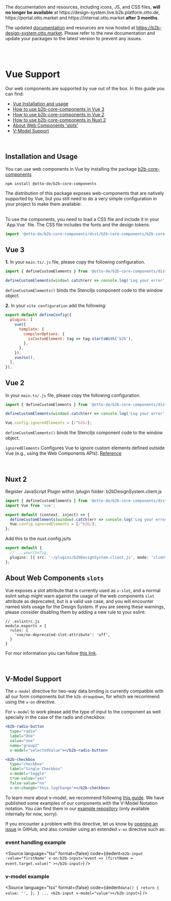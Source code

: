 
<b2b-alert type='warning' opened='true' size='large' has-close-button='false'>
The documentation and resources, including icons, JS, and CSS files, <strong>will no longer be available</strong> at https://design-system.live.b2b.platform.otto.de, https://portal.otto.market and https://internal.otto.market <strong>after 3 months</strong>.

The updated [documentation](https://b2b-design-system.otto.market) and resources are now hosted at https://b2b-design-system.otto.market.
Please refer to the new documentation and update your packages to the latest version to prevent any issues.
</b2b-alert>

<br />
<br />

<Meta title="Getting Started/Vue" />

# Vue Support

Our web components are supported by vue out of the box.
In this guide you can find:

- [Vue Installation and usage](#installation-and-usage)
- [How to use b2b-core-components in Vue 3](#vue-3)
- [How to use b2b-core-components in Vue 2](#vue-2)
- [How to use b2b-core-components in Nuxt 2](#nuxt-2)
- [About Web Components 'slots'](#about-web-components-slots)
- [V-Model Support](#v-model-support)

<br />

## Installation and Usage

You can use web components in Vue by installing the package [b2b-core-components](https://www.npmjs.com/package/@otto-de/b2b-core-components)

```
npm install @otto-de/b2b-core-components
```

The distribution of this package exposes web-components that are natively supported by Vue, but you still need to
do a very simple configuration in your project to make them available:

<br />
To use the components, you need to load a CSS file and include it in your `App.Vue`
file. The CSS file includes the fonts and the design tokens.

```js
import '@otto-de/b2b-core-components/dist/b2b-core-components/b2b-core-components.css';
```

## Vue 3

**1.** In your `main.ts/.js` file, please copy the following configuration.

```ts
import { defineCustomElements } from '@otto-de/b2b-core-components/dist/loader';

defineCustomElements(window).catch(err => console.log('Log your error', err));
```

`defineCustomElements()` binds the Stenciljs component code to the window object.

**2.** In your `vite configuration` add the following:

```js
export default defineConfig({
  plugins: [
    vue({
      template: {
        compilerOptions: {
          isCustomElement: tag => tag.startsWith('b2b'),
        },
      },
    }),
    vueJsx(),
  ],
});
```

## Vue 2

In your `main.ts/.js` file, please copy the following configuration.

```ts
import { defineCustomElements } from '@otto-de/b2b-core-components/dist/loader';

defineCustomElements(window).catch(err => console.log('Log your error', err));

Vue.config.ignoredElements = [/^b2b/];
```

`defineCustomElements()` binds the Stenciljs component code to the window object.

`ignoredElements` Configures Vue to ignore custom elements defined outside Vue (e.g., using the Web Components APIs).
[Reference](https://v2.vuejs.org/v2/api/#ignoredElements)

<br />

## Nuxt 2

Register JavaScript Plugin within /plugin folder: b2bDesignSystem.client.js

```js
import { defineCustomElements } from '@otto-de/b2b-core-components/dist/loader';
import Vue from 'vue';

export default (context, inject) => {
  defineCustomElements(window).catch(err => console.log('Log your error', err));
  Vue.config.ignoredElements = [/^b2b/];
};
```

Add this to the nuxt.config.js/ts

```ts
export default {
  // ...yourConfig,
  plugins: [{ src: '~/plugins/b2bDesignSystem.client.js', mode: 'client' }],
};
```

## About Web Components `slots`

Vue exposes a slot attribute that is currently used as `v-slot`, and a normal eslint setup might warn against the usage
of the web components `slot` attribute as deprecated, but is a valid use case, and you will encounter named slots
usage for the Design System. If you are seeing these warnings, please consider disabling them by adding a new rule to
your eslint:

```
// .eslintrc.js
module.exports = {
  rules: {
    'vue/no-deprecated-slot-attribute': 'off',
  }
}
```

For mor information you can follow [this link](https://stackoverflow.com/questions/65913547/ionic-slot-attributes-are-deprecated-eslint-plugin-vue).

<br />

## V-Model Support

The `v-model` directive for two-way data binding is currently compatible with all our form components but the
`b2b-drowpdown`, for which we recommend using the `v-on` directive.

For `v-model` to work please add the type of input to the component as well specially in the case of the radio and
checkbox:

```jsx
<b2b-radio-button
  type="radio"
  label="One"
  value="one"
  name="group2"
  v-model="selectedValue"></b2b-radio-button>
```

```jsx
<b2b-checkbox
  type="checkbox"
  label="Single Checkbox"
  v-model="toggle"
  true-value="yes"
  false-value="no"
  v-on:change="this.logChange"></b2b-checkbox>
```

To learn more about v-model, we recommend following [this guide](https://vuejs.org/guide/essentials/forms.html).
We have published some examples of our components with the V-Model Notation
notation. You can find them in our [example repository](https://github.com/otto-ec/b2b-vue-examples/blob/main/src/App.vue) (only available internally for now, sorry).

If you encounter a problem with this directive, let us know by [opening an issue](https://github.com/otto-de/b2b-design-system/issues) in GitHub, and also consider using an
extended `v-on` directive such as:

### event handling example

<Source
  language="tsx"
  format={false}
  code={dedent`
    <b2b-input
     :value="firstName"
     v-on:b2b-input="event => (firstName = event.target.value)"
    ></b2b-input>
  `}
/>

### v-model example

<Source
  language="tsx"
  format={false}
  code={dedent`
     data() {
      return {
        value: '',
      };
    }
    ...
    <b2b-input v-model="value"></b2b-input>
  `}
/>

